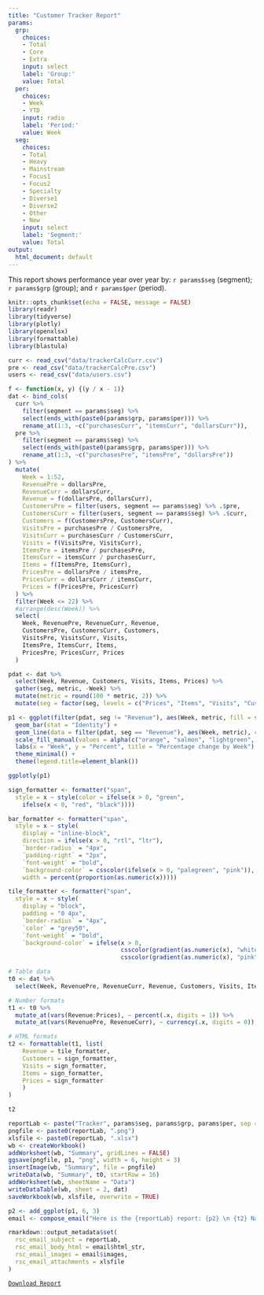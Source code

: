 ```yaml
---
title: "Customer Tracker Report"
params:
  grp:
    choices:
    - Total
    - Core
    - Extra
    input: select
    label: 'Group:'
    value: Total
  per:
    choices:
    - Week
    - YTD
    input: radio
    label: 'Period:'
    value: Week
  seg:
    choices:
    - Total
    - Heavy
    - Mainstream
    - Focus1
    - Focus2
    - Specialty
    - Diverse1
    - Diverse2
    - Other
    - New
    input: select
    label: 'Segment:'
    value: Total
output:
  html_document: default
---
```


This report shows performance year over year by: `r params$seg` (segment); `r params$grp` (group); and `r params$per` (period).

```r
knitr::opts_chunk$set(echo = FALSE, message = FALSE)
library(readr)
library(tidyverse)
library(plotly)
library(openxlsx)
library(formattable)
library(blastula)
```

```r
curr <- read_csv("data/trackerCalcCurr.csv")
pre <- read_csv("data/trackerCalcPre.csv")
users <- read_csv("data/users.csv")
```

```r
f <- function(x, y) {(y / x - 1)}
dat <- bind_cols(
  curr %>%
    filter(segment == params$seg) %>%
    select(ends_with(paste0(params$grp, params$per))) %>%
    rename_at(1:3, ~c("purchasesCurr", "itemsCurr", "dollarsCurr")),
  pre %>%
    filter(segment == params$seg) %>%
    select(ends_with(paste0(params$grp, params$per))) %>%
    rename_at(1:3, ~c("purchasesPre", "itemsPre", "dollarsPre"))
) %>%
  mutate(
    Week = 1:52,
    RevenuePre = dollarsPre,
    RevenueCurr = dollarsCurr,
    Revenue = f(dollarsPre, dollarsCurr),
    CustomersPre = filter(users, segment == params$seg) %>% .$pre,
    CustomersCurr = filter(users, segment == params$seg) %>% .$curr,
    Customers = f(CustomersPre, CustomersCurr),
    VisitsPre = purchasesPre / CustomersPre,
    VisitsCurr = purchasesCurr / CustomersCurr,
    Visits = f(VisitsPre, VisitsCurr),
    ItemsPre = itemsPre / purchasesPre,
    ItemsCurr = itemsCurr / purchasesCurr,
    Items = f(ItemsPre, ItemsCurr),
    PricesPre = dollarsPre / itemsPre,
    PricesCurr = dollarsCurr / itemsCurr,
    Prices = f(PricesPre, PricesCurr)
  ) %>%
  filter(Week <= 22) %>%
  #arrange(desc(Week)) %>%
  select(
    Week, RevenuePre, RevenueCurr, Revenue,
    CustomersPre, CustomersCurr, Customers,
    VisitsPre, VisitsCurr, Visits,
    ItemsPre, ItemsCurr, Items,
    PricesPre, PricesCurr, Prices
  )
```

```r
pdat <- dat %>%
  select(Week, Revenue, Customers, Visits, Items, Prices) %>%
  gather(seg, metric, -Week) %>%
  mutate(metric = round(100 * metric, 2)) %>%
  mutate(seg = factor(seg, levels = c("Prices", "Items", "Visits", "Customers", "Revenue")))

p1 <- ggplot(filter(pdat, seg != "Revenue"), aes(Week, metric, fill = seg)) +
  geom_bar(stat = "Identity") + 
  geom_line(data = filter(pdat, seg == "Revenue"), aes(Week, metric), col = "darkgrey") +
  scale_fill_manual(values = alpha(c("orange", "salmon", "lightgreen", "darkgrey", "lightblue"), 0.5)) +
  labs(x = "Week", y = "Percent", title = "Percentage change by Week") +
  theme_minimal() +
  theme(legend.title=element_blank())

ggplotly(p1)
```


```r
sign_formatter <- formatter("span", 
  style = x ~ style(color = ifelse(x > 0, "green", 
    ifelse(x < 0, "red", "black"))))

bar_formatter <- formatter("span",
  style = x ~ style(
    display = "inline-block", 
    direction = ifelse(x > 0, "rtl", "ltr"), 
    `border-radius` = "4px", 
    `padding-right` = "2px",
    `font-weight` = "bold",
    `background-color` = csscolor(ifelse(x > 0, "palegreen", "pink")), 
    width = percent(proportion(as.numeric(x)))))

tile_formatter <- formatter("span",
  style = x ~ style(
    display = "block", 
    padding = "0 4px", 
    `border-radius` = "4px",
    `color` = "grey50",
    `font-weight` = "bold",
    `background-color` = ifelse(x > 0,
                                csscolor(gradient(as.numeric(x), "white", "palegreen")),
                                csscolor(gradient(as.numeric(x), "pink", "white")))))

# Table data
t0 <- dat %>%
  select(Week, RevenuePre, RevenueCurr, Revenue, Customers, Visits, Items, Prices)

# Number formats
t1 <- t0 %>%
  mutate_at(vars(Revenue:Prices), ~ percent(.x, digits = 1)) %>%
  mutate_at(vars(RevenuePre, RevenueCurr), ~ currency(.x, digits = 0))

# HTML formats
t2 <- formattable(t1, list(
    Revenue = tile_formatter,
    Customers = sign_formatter,
    Visits = sign_formatter,
    Items = sign_formatter,
    Prices = sign_formatter
    )
)

t2
```

```r
reportLab <- paste("Tracker", params$seg, params$grp, params$per, sep = "-")
pngfile <- paste0(reportLab, ".png")
xlsfile <- paste0(reportLab, ".xlsx")
wb <- createWorkbook()
addWorksheet(wb, "Summary", gridLines = FALSE)
ggsave(pngfile, p1, "png", width = 6, height = 3)
insertImage(wb, "Summary", file = pngfile)
writeData(wb, "Summary", t0, startRow = 16)
addWorksheet(wb, sheetName = "Data")
writeDataTable(wb, sheet = 2, dat)
saveWorkbook(wb, xlsfile, overwrite = TRUE)
```

```r
p2 <- add_ggplot(p1, 6, 3)
email <- compose_email("Here is the {reportLab} report: {p2} \n {t2} Nathan")

rmarkdown::output_metadata$set(
  rsc_email_subject = reportLab,
  rsc_email_body_html = email$html_str,
  rsc_email_images = email$images,
  rsc_email_attachments = xlsfile
)
```

[`Download Report`](`r xlsfile`)

